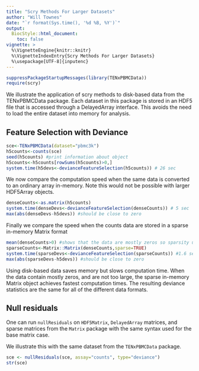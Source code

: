 ```yaml
---
title: "Scry Methods For Larger Datasets"
author: "Will Townes"
date: "`r format(Sys.time(), '%d %B, %Y')`"
output: 
  BiocStyle::html_document:
    toc: false
vignette: >
  %\VignetteEngine{knitr::knitr}
  %\VignetteIndexEntry{Scry Methods For Larger Datasets}
  %\usepackage[UTF-8]{inputenc}
---
```


```r
suppressPackageStartupMessages(library(TENxPBMCData))
require(scry)
```

We illustrate the application of scry methods to disk-based data from the 
TENxPBMCData package. Each dataset in this package is stored in an HDF5 file
that is accessed through a DelayedArray interface. This avoids the need to 
load the entire dataset into memory for analysis.

## Feature Selection with Deviance

```r
sce<-TENxPBMCData(dataset="pbmc3k")
h5counts<-counts(sce)
seed(h5counts) #print information about object
h5counts<-h5counts[rowSums(h5counts)>0,]
system.time(h5devs<-devianceFeatureSelection(h5counts)) # 26 sec
```

We now compare the computation speed when the same data is converted to an 
ordinary array in-memory. Note this would not be possible with larger 
HDF5Array objects.

```r
denseCounts<-as.matrix(h5counts)
system.time(denseDevs<-devianceFeatureSelection(denseCounts)) # 5 sec
max(abs(denseDevs-h5devs)) #should be close to zero
```

Finally we compare the speed when the counts data are stored in a sparse 
in-memory Matrix format

```r
mean(denseCounts>0) #shows that the data are mostly zeros so sparsity useful
sparseCounts<-Matrix::Matrix(denseCounts,sparse=TRUE)
system.time(sparseDevs<-devianceFeatureSelection(sparseCounts)) #1.6 sec
max(abs(sparseDevs-h5devs)) #should be close to zero
```

Using disk-based data saves memory but slows computation time. When the data
contain mostly zeros, and are not too large, the sparse in-memory Matrix 
object achieves fastest computation times. The resulting deviance statistics 
are the same for all of the different data formats.

## Null residuals

One can run `nullResiduals` on `HDF5Matrix`, `DelayedArray` matrices, and sparse 
matrices from the `Matrix` package with the same syntax used for the base 
matrix case.

We illustrate this with the same dataset from the `TENxPBMCData` package.

```r
sce <- nullResiduals(sce, assay="counts", type="deviance")
str(sce)
```
